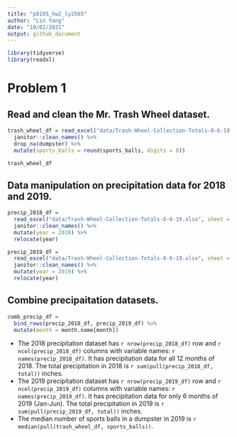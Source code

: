 ```yaml
---
title: "p8105_hw2_ly2565"
author: "Lin Yang"
date: "10/02/2021"
output: github_document
---
```


```r
library(tidyverse)
library(readxl)
```

# Problem 1

## Read and clean the Mr. Trash Wheel dataset.

```r
trash_wheel_df = read_excel("data/Trash-Wheel-Collection-Totals-8-6-19.xlsx", sheet = "Mr. Trash Wheel", range = "A2:N408") %>%  
  janitor::clean_names() %>% 
  drop_na(dumpster) %>% 
  mutate(sports_balls = round(sports_balls, digits = 0))

trash_wheel_df
```

## Data manipulation on precipitation data for 2018 and 2019.

```r
precip_2018_df = 
  read_excel("data/Trash-Wheel-Collection-Totals-8-6-19.xlsx", sheet = "2018 Precipitation", range = "A2:B14") %>% 
  janitor::clean_names() %>% 
  mutate(year = 2018) %>% 
  relocate(year)

precip_2019_df = 
  read_excel("data/Trash-Wheel-Collection-Totals-8-6-19.xlsx", sheet = "2019 Precipitation", range = "A2:B8") %>% 
  janitor::clean_names() %>% 
  mutate(year = 2019) %>% 
  relocate(year)
```

## Combine precipaitation datasets.

```r
comb_precip_df = 
  bind_rows(precip_2018_df, precip_2019_df) %>% 
  mutate(month = month.name[month])
```

* The 2018 precipitation dataset has `r nrow(precip_2018_df)` row and `r ncol(precip_2018_df)` columns with variable names: `r names(precip_2018_df)`. It has precipitation data for all 12 months of 2018. The total precipitation in 2018 is `r sum(pull(precip_2018_df, total))` inches. 
* The 2019 precipitation dataset has `r nrow(precip_2019_df)` row and `r ncol(precip_2019_df)` columns with variable names: `r names(precip_2019_df)`. It has precipitation data for only 6 months of 2019 (Jan-Jun). The total precipitation in 2019 is `r sum(pull(precip_2019_df, total))` inches.
* The median number of sports balls in a dumpster in 2019 is `r median(pull(trash_wheel_df, sports_balls))`.







